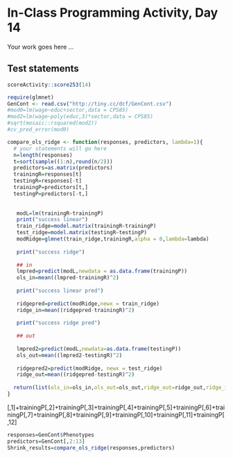 # In-Class Programming Activity, Day 14

Your work goes here ...



## Test statements

```r
scoreActivity::score253(14)
```


```r
require(glmnet)
GenCont <- read.csv("http://tiny.cc/dcf/GenCont.csv")
#mod0=lm(wage~educ+sector,data = CPS85)
#mod2=lm(wage~poly(educ,3)*sector,data = CPS85)
#sqrt(mosaic::rsquared(mod2))
#cv_pred_error(mod0)
```
```r
compare_ols_ridge <- function(responses, predictors, lambda=1){
  # your statements will go here
  n=length(responses)
  t=sort(sample((1:n),round(n/2)))
  predictors=as.matrix(predictors)
  trainingR=responses[t]
  testingR=responses[-t]
  trainingP=predictors[t,]
  testingP=predictors[-t,]
   
   
   modL=lm(trainingR~trainingP)
   print("success linear")
   train_ridge=model.matrix(trainingR~trainingP)
   test_ridge=model.matrix(testingR~testingP)
   modRidge=glmnet(train_ridge,trainingR,alpha = 0,lambda=lambda)
   
   print("success ridge")
   
   ## in 
   lmpred=predict(modL,newdata = as.data.frame(trainingP))
   ols_in=mean((lmpred-trainingR)^2)
   
   print("success linear pred")
   
   ridgepred=predict(modRidge,newx = train_ridge)
   ridge_in=mean((ridgepred-trainingR)^2)
   
   print("success ridge pred")
   
   ## out
   
   lmpred2=predict(modL,newdata=as.data.frame(testingP))
   ols_out=mean((lmpred2-testingR)^2)
   
   ridgepred2=predict(modRidge, newx = test_ridge)
   ridge_out=mean((ridgepred-testingR)^2)
   
  return(list(ols_in=ols_in,ols_out=ols_out,ridge_out=ridge_out,ridge_in=ridge_in,lambda = 1 ))
}
```


[,1]+trainingP[,2]+trainingP[,3]+trainingP[,4]+trainingP[,5]+trainingP[,6]+trainingP[,7]+trainingP[,8]+trainingP[,9]+trainingP[,10]+trainingP[,11]+trainingP[,12]
```r
responses=GenCont$Phenotypes
predictors=GenCont[,2:13]
Shrink_results=compare_ols_ridge(responses,predictors)


```

